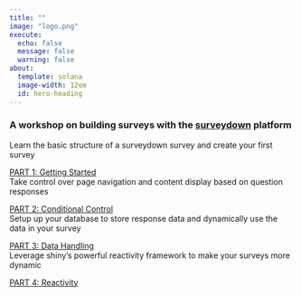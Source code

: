 ```yaml
---
title: ""
image: "logo.png"
execute: 
  echo: false
  message: false
  warning: false
about:
  template: solana
  image-width: 12em
  id: hero-heading
---
```


### A workshop on building surveys with the [surveydown](https://surveydown.org/) platform

::: {.grid}

::: {.g-col-12 .g-col-md-6}

<div class="card h-100" id="card-first-color">
<div class="card-body d-flex flex-column">
<p class="card-text">
Learn the basic structure of a surveydown survey and create your first survey</p>
<div style="margin-top: auto;"><a href="parts/getting-started.html">PART 1: Getting Started</a></div>
</div>
</div>

:::

::: {.g-col-12 .g-col-md-6}

<div class="card h-100" id="card-second-color">
<div class="card-body d-flex flex-column">
Take control over page navigation and content display based on question responses</p>
<div style="margin-top: auto;"><a href="parts/conditional-control.html">PART 2: Conditional Control</a></div>
</div>
</div>

:::

::: {.g-col-12 .g-col-md-6}

<div class="card h-100" id="card-third-color">
<div class="card-body d-flex flex-column">
Setup up your database to store response data and dynamically use the data in your survey</p>
<div style="margin-top: auto;"><a href="parts/data-handling.html">PART 3: Data Handling</a></div>
</div>
</div>

:::

::: {.g-col-12 .g-col-md-6}

<div class="card h-100" id="card-first-color">
<div class="card-body d-flex flex-column">
Leverage shiny's powerful reactivity framework to make your surveys more dynamic</p>
<div style="margin-top: auto;"><a href="parts/reactivity.html">PART 4: Reactivity</a></div>
</div>
</div>

:::

:::
